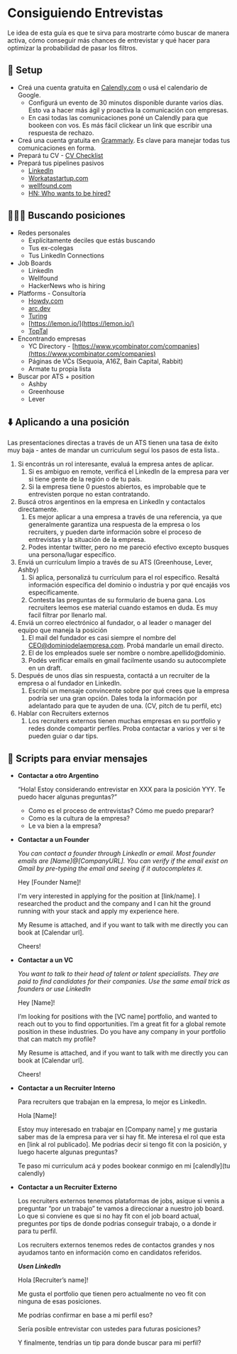 
# Consiguiendo Entrevistas

Le idea de esta guía es que te sirva para mostrarte cómo buscar de manera activa, cómo conseguir más chances de entrevistar y qué hacer para optimizar la probabilidad de pasar los filtros. 

<IREmbed src="https://www.youtube.com/embed/-NuMmKRMTeY?si=gG0_4JpvOhzPGRxz" />


## 🔧 Setup

- Creá una cuenta gratuita en [Calendly.com](http://calendly.com/) o usá el calendario de Google.
    - Configurá un evento de 30 minutos disponible durante varios días. Esto va a hacer más ágil y proactiva la comunicación con empresas.
    - En casi todas las comunicaciones poné un Calendly para que bookeen con vos. Es más fácil clickear un link que escribir una respuesta de rechazo.
- Creá una cuenta gratuita en [Grammarly](https://grammarly.com/). Es clave para manejar todas tus comunicaciones en forma.
- Prepará tu CV - [CV Checklist](https://docs.silver.dev/interview-ready/getting-started/preparando-el-CV#cv-checklist)
- Prepará tus pipelines pasivos
    - [LinkedIn](https://docs.silver.dev/interview-ready/getting-started/preparando-linkedin#linkedin-checklist)
    - [Workatastartup.com](https://www.workatastartup.com/)
    - [wellfound.com](http://wellfound.com)
    - [HN: Who wants to be hired?](https://news.ycombinator.com/item?id=40563280)


## 🕵🏻‍♂️ Buscando posiciones

- Redes personales
    - Explícitamente deciles que estás buscando
    - Tus ex-colegas
    - Tus LinkedIn Connections
- Job Boards
    - LinkedIn
    - Wellfound
    - HackerNews who is hiring
- Platforms - Consultoría
    - [Howdy.com](http://Howdy.com)
    - [arc.dev](https://arc.dev/)
    - [Turing](https://www.turing.com/)
    - [https://lemon.io/](https://lemon.io/)
    - [TopTal](https://toptal.com/)
- Encontrando empresas
    - YC Directory - [https://www.ycombinator.com/companies](https://www.ycombinator.com/companies)
    - Páginas de VCs (Sequoia, A16Z, Bain Capital, Rabbit)
    - Armate tu propia lista
- Buscar por ATS + position
    - Ashby
    - Greenhouse
    - Lever


## ⬇️ Aplicando a una posición

<Callout emoji="💡">
   Las presentaciones directas a través de un ATS tienen una tasa de éxito muy baja - antes de mandar un curriculum seguí los pasos de esta lista..
</Callout>

1. Si encontrás un rol interesante, evaluá la empresa antes de aplicar.
    1. Si es ambiguo en remote, verificá el LinkedIn de la empresa para ver si tiene gente de la región o de tu país.
    2. Si la empresa tiene 0 puestos abiertos, es improbable que te entrevisten porque no estan contratando.
2. Buscá otros argentinos en la empresa en LinkedIn y contactalos directamente.
    1. Es mejor aplicar a una empresa a través de una referencia, ya que generalmente garantiza una respuesta de la empresa o los recruiters, y pueden darte información sobre el proceso de entrevistas y la situación de la empresa.
    2. Podes intentar twitter, pero no me pareció efectivo excepto busques una persona/lugar específico.
3. Enviá un currículum limpio a través de su ATS (Greenhouse, Lever, Ashby)
    1. Si aplica, personalizá tu currículum para el rol específico. Resaltá información específica del dominio o industria y por qué encajás vos específicamente.
    2. Contesta las preguntas de su formulario de buena gana. Los recruiters leemos ese material cuando estamos en duda. Es muy facil filtrar por llenarlo mal.
4. Enviá un correo electrónico al fundador, o al leader o manager del equipo que maneja la posición
    1. El mail del fundador es casi siempre el nombre del CEO@dominiodelaempresa.com. Probá mandarle un email directo.
    2. El de los empleados suele ser nombre o nombre.apellido@dominio.
    3. Podés verificar emails en gmail facilmente usando su autocomplete en un draft.
5. Después de unos días sin respuesta, contactá a un recruiter de la empresa o al fundador en LinkedIn.
    1. Escribí un mensaje convincente sobre por qué crees que la empresa podría ser una gran opción. Dales toda la información por adelantado para que te ayuden de una. (CV, pitch de tu perfil, etc)
6. Hablar con Recruiters externos
    1. Los recruiters externos tienen muchas empresas en su portfolio y redes donde compartir perfiles. Proba contactar a varios y ver si te pueden guiar o dar tips.


## 📓 Scripts para enviar mensajes 

- **Contactar a otro Argentino**
    
    “Hola! Estoy considerando entrevistar en XXX para la posición YYY. Te puedo hacer algunas preguntas?”
    
    - Como es el proceso de entrevistas? Cómo me puedo preparar?
    - Como es la cultura de la empresa?
    - Le va bien a la empresa?

- **Contactar a un Founder**
    
    *You can contact a founder through LinkedIn or email. Most founder emails are [Name]@[CompanyURL]. You can verify if the email exist on Gmail by pre-typing the email and seeing if it autocompletes it.*
    
    Hey [Founder Name]!
    
    I'm very interested in applying for the position at [link/name].
    I researched the product and the company and I can hit the ground running with your stack and apply my experience here.
    
    My Resume is attached, and if you want to talk with me directly you can book at [Calendar url].
    
    Cheers!
    
- **Contactar a un VC**
    
    *You want to talk to their head of talent or talent specialists. They are paid to find candidates for their companies. Use the same email trick as founders or use LinkedIn*
    
    Hey [Name]!
    
    I’m looking for positions with the [VC name] portfolio, and wanted to reach out to you to find opportunities. I’m a great fit for a global remote position in these industries. Do you have any company in your portfolio that can match my profile?
    
    My Resume is attached, and if you want to talk with me directly you can book at [Calendar url].
    
    Cheers!
    
- **Contactar a un Recruiter Interno**
    
    Para recruiters que trabajan en la empresa, lo mejor es LinkedIn. 
    
    Hola [Name]!
    
    Estoy muy interesado en trabajar en [Company name] y me gustaria saber mas de la empresa para ver si hay fit. Me interesa el rol que esta en [link al rol publicado]. Me podrias decir si tengo fit con la posición, y luego hacerte algunas preguntas?
    
    Te paso mi curriculum acá y podes bookear conmigo en mi [calendly](tu calendly)
    
- **Contactar a un Recruiter Externo**
    
    Los recruiters externos tenemos plataformas de jobs, asique si venis a preguntar “por un trabajo” te vamos a direccionar a nuestro job board. Lo que si conviene es que si no hay fit con el job board actual, preguntes por tips de donde podrias conseguir trabajo, o a donde ir para tu perfil.
    
    Los recruiters externos tenemos redes de contactos grandes y nos ayudamos tanto en información como en candidatos referidos.
    
    ***Usen LinkedIn***
    
    Hola [Recruiter’s name]!
    
    Me gusta el portfolio que tienen pero actualmente no veo fit con ninguna de esas posiciones.
    
    Me podrías confirmar en base a mi perfil eso?
    
    Sería posible entrevistar con ustedes para futuras posiciones?
    
    Y finalmente, tendrías un tip para donde buscar para mi perfil?

